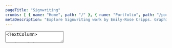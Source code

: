 ```yaml
---
pageTitle: "Signwriting"
crumbs: [ { name: "Home", path: "/" }, { name: "Portfolio", path: "/portfolio" }, { name: "Signwriting", path: "/portfolio/signwriting" } ]
metaDescription: "Explore Signwriting work by Emily-Rose Cripps. Graphic designer based in Oxford, UK. Book-making, exhibition design and more."
---
```


<TextArea>
<TextColumn>

# Signwriting

<center>

I haven't added my Signwriting pieces to the website yet.

Check back here in the future to see some of my Signwriting work.

Click here to [return home](/), or [return to my portfolio](/portfolio).
</center>

</TextColumn>
</TextArea>
